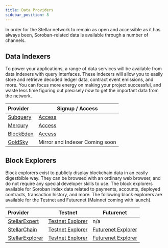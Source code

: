 ```yaml
---
title: Data Providers
sidebar_position: 8
---
```


In order for the Stellar network to remain as open and accessible as it has always been, Soroban-related data is available through a number of channels.

## Data Indexers

To power your applications, a range of data services will be available from data indexers with query interfaces. These indexers will allow you to easily store and retrieve decoded ledger data, contract event emissions, and more. You can focus more energy on making your project successful, and waste less time figuring out precisely _how_ to get the important data from the network.

| Provider                             | Signup / Access                                 |
| :----------------------------------- | ----------------------------------------------- |
| [Subquery](https://subquery.network) | [Access](https://subquery.network)              |
| [Mercury](https://mercurydata.app/)  | [Access](https://mercurydata.app/)              |
| [BlockEden](https://blockeden.xyz)   | [Access](https://blockeden.xyz/stellar-soroban) |
| [GoldSky](https://goldsky.com/)      | Mirror and Indexer Coming soon                  |

## Block Explorers

Block explorers exist to publicly display blockchain data in an easily digestbible way. They can be browsed with an ordinary web browser, and do not require any special developer skills to use. The block explorers available for Soroban index data related to payments, accounts, deployed contracts, transaction history, and more. The following block explorers are available for the Testnet and Futurenet (Mainnet coming with launch).

| Provider                                 | Testnet                                                     | Futurenet                                                |
| :--------------------------------------- | ----------------------------------------------------------- | -------------------------------------------------------- |
| [StellarExpert](https://stellar.expert)  | [Testnet Explorer](https://stellar.expert/explorer/testnet) | n/a                                                      |
| [StellarChain](https://stellarchain.io/) | [Testnet Explorer](https://testnet.stellarchain.io/)        | [Futurenet Explorer](https://futurenet.stellarchain.io/) |
| [StellarExplorer](https://steexp.com/)   | [Testnet Explorer](https://testnet.steexp.com/)             | [Futurenet Explorer](https://futurenet.steexp.com/)      |
